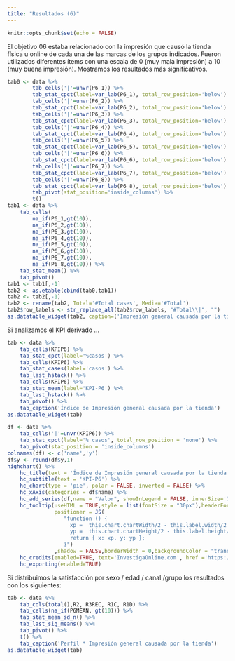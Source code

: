 ```yaml
---
title: "Resultados (6)"
---
```


```r
knitr::opts_chunk$set(echo = FALSE)
```

El objetivo 06 estaba relacionado con la impresión que causó la tienda física u online de cada una de las marcas de los grupos indicados. Fueron utilizados diferentes ítems con una escala de 0 (muy mala impresión) a 10 (muy buena impresión). Mostramos los resultados más significativos.

```r
tab0 <- data %>%
        tab_cells('|'=unvr(P6_1)) %>% 
        tab_stat_cpct(label=var_lab(P6_1), total_row_position='below') %>%
        tab_cells('|'=unvr(P6_2)) %>% 
        tab_stat_cpct(label=var_lab(P6_2), total_row_position='below') %>%
        tab_cells('|'=unvr(P6_3)) %>% 
        tab_stat_cpct(label=var_lab(P6_3), total_row_position='below') %>%
        tab_cells('|'=unvr(P6_4)) %>% 
        tab_stat_cpct(label=var_lab(P6_4), total_row_position='below') %>%
        tab_cells('|'=unvr(P6_5)) %>% 
        tab_stat_cpct(label=var_lab(P6_5), total_row_position='below') %>%
        tab_cells('|'=unvr(P6_6)) %>% 
        tab_stat_cpct(label=var_lab(P6_6), total_row_position='below') %>%
        tab_cells('|'=unvr(P6_7)) %>% 
        tab_stat_cpct(label=var_lab(P6_7), total_row_position='below') %>%
        tab_cells('|'=unvr(P6_8)) %>% 
        tab_stat_cpct(label=var_lab(P6_8), total_row_position='below') %>%
        tab_pivot(stat_position='inside_columns') %>%
        t()
tab1 <- data %>%
    tab_cells(
        na_if(P6_1,gt(10)),
        na_if(P6_2,gt(10)),
        na_if(P6_3,gt(10)),
        na_if(P6_4,gt(10)),
        na_if(P6_5,gt(10)),
        na_if(P6_6,gt(10)),
        na_if(P6_7,gt(10)),
        na_if(P6_8,gt(10))) %>% 
    tab_stat_mean() %>%
    tab_pivot()
tab1 <- tab1[,-1]
tab2 <- as.etable(cbind(tab0,tab1))
tab2 <- tab2[,-1]
tab2 <- rename(tab2, Total='#Total cases', Media='#Total')
tab2$row_labels <- str_replace_all(tab2$row_labels, "#Total\\|", "")
as.datatable_widget(tab2, caption=('Impresión general causada por la tienda'))

```

Si analizamos el KPI derivado ...

```r
tab <- data %>%
	tab_cells(KPIP6) %>%
	tab_stat_cpct(label='%casos') %>%
    tab_cells(KPIP6) %>%
    tab_stat_cases(label='casos') %>%
    tab_last_hstack() %>%
    tab_cells(KPIP6) %>%
    tab_stat_mean(label='KPI-P6') %>%
    tab_last_hstack() %>%
	tab_pivot() %>%
    tab_caption('Índice de Impresión general causada por la tienda')
as.datatable_widget(tab)
```

```r
df <- data %>%
	tab_cells('|'=unvr(KPIP6)) %>%
	tab_stat_cpct(label='% casos', total_row_position = 'none') %>%
	tab_pivot(stat_position = 'inside_columns')
colnames(df) <- c('name','y')
df$y <- round(df$y,1)
highchart() %>%
    hc_title(text = 'Índice de Impresión general causada por la tienda') %>% 
    hc_subtitle(text = 'KPI-P6') %>% 
    hc_chart(type = 'pie', polar = FALSE, inverted = FALSE) %>% 
    hc_xAxis(categories = df$name) %>%
    hc_add_series(df,name = "Valor", showInLegend = FALSE, innerSize='75%',dataLabels = list(format="{point.name}<br>({point.y}%)"))%>%
    hc_tooltip(useHTML = TRUE,style = list(fontSize = "30px"),headerFormat = "",pointFormat = paste("<br><div style='text-align: center;'>Índice <b><br>",round(mean(data$KPIP6, na.rm = TRUE), 1),"</div>"),
               positioner = JS(
                  "function () {
                    xp =  this.chart.chartWidth/2 - this.label.width/2
                    yp =  this.chart.chartHeight/2 - this.label.height/2
                    return { x: xp, y: yp };
                  }")
               ,shadow = FALSE,borderWidth = 0,backgroundColor = "transparent",hideDelay = 9999) %>%
    hc_credits(enabled=TRUE, text='InvestigaOnline.com', href ='https://www.investigaonline.com') %>%
    hc_exporting(enabled=TRUE)
```

Si distribuimos la satisfacción por sexo / edad / canal /grupo los resultados con los siguientes:

```r
tab <- data %>%
    tab_cols(total(),R2, R3REC, R1C, R1D) %>%
    tab_cells(na_if(P6MEAN, gt(10))) %>%
    tab_stat_mean_sd_n() %>%
    tab_last_sig_means() %>%
	tab_pivot() %>%
    t() %>%
    tab_caption('Perfil * Impresión general causada por la tienda')
as.datatable_widget(tab)
```

